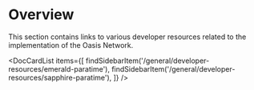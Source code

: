 
# Overview

This section contains links to various developer resources related to the implementation of the Oasis Network.

<DocCardList items={[
    findSidebarItem('/general/developer-resources/emerald-paratime'),
    findSidebarItem('/general/developer-resources/sapphire-paratime'),
]} />
